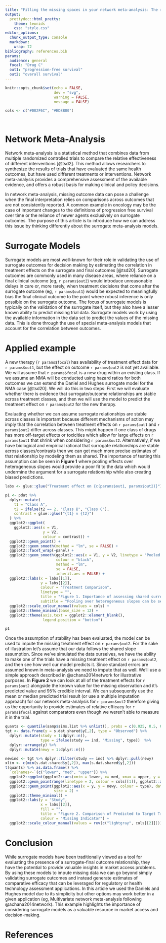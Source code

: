 ```yaml
---
title: "Filling the missing spaces in your network meta-analysis: The role of surrogate models"
output:
  prettydoc::html_pretty:
    theme: leonids
    css: "style.css"
editor_options: 
  chunk_output_type: console
  markdown: 
    wrap: 72
bibliography: references.bib
params:
  audience: general
  focal: "Drug C"
  out1: "progression-free survival"
  out2: "overall survival"
---
```


```r
knitr::opts_chunk$set(echo = FALSE, 
                      dev = "svg", 
                      warning = FALSE, 
                      message = FALSE)

cols <- c("#002F6C", "#ED8B00")




```

# Network Meta-Analysis

Network meta-analysis is a statistical method that combines data from
multiple randomized controlled trials to compare the relative
effectiveness of different interventions [@tsd2]. This method allows
researchers to synthesize the results of trials that have evaluated the
same health outcomes, but have used different treatments or
interventions. Network meta-analysis provides a comprehensive assessment
of the available evidence, and offers a robust basis for making clinical
and policy decisions.  

In network meta-analysis, missing outcome data can pose a challenge when
the final interpretation relies on comparisons across outcomes that are
not consistently reported. A common example in oncology may be the case
of important changes to the definitions of progression free survival
over time or the reliance of newer agents exclusively on surrogate
outcomes. The purpose of this article is to introduce how we can address
this issue by thinking differently about the surrogate meta-analysis
models.

# Surrogate Models

Surrogate models are most well-known for their role in validating the
use of surrogate outcomes for decision making by estimating the
correlation in treatment effects on the surrogate and final outcomes
[@tsd20]. Surrogate outcomes are commonly used in many disease areas,
where reliance on a final clinical outcome (eg, `r params$out2`) would
introduce unreasonable delays in care or, more rarely, when treatment
decisions that come after the surrogate outcome (eg, `r params$out1`)
would be expected to meaningfully bias the final clinical outcome to the
point where robust inference is only possible on the surrogate outcome.
The focus of surrogate models is typically on the validation of the
surrogate itself, but they also have a lesser known ability to predict
missing trial data. Surrogate models work by using the available
information in the data set to predict the values of the missing data.
This is done through the use of special meta-analysis models that
account for the correlation between outcomes.

# Applied example

A new therapy (`r params$focal`) has availability of treatment effect data
for `r params$out1`, but the effect on outcome `r params$out2` is not
yet available. We will assume that `r params$focal` is a new drug within
an existing class. If we assume an NMA will be conducted using hazard
ratios for both outcomes we can extend the Daniel and Hughes surrogate model for the NMA
case [@tsd20]. We will do this in two steps: First we will evaluate
whether there is evidence that surrogate/outcome relationships are
stable across treatment classes, and then we will use the model to
predict the treatment effect on `r params$out2` for the new therapy.

Evaluating whether we can assume surrogate relationships are stable
across classes is important because different mechanisms of action may
imply that the correlation between treatment effects on `r params$out1`
and `r params$out2` differ across classes. This might happen if one
class of drugs has more off-target effects or toxicities which allow for
large effects on `r params$out1` that shrink when considering `r params$out2`.
Alternatively, if we have biological and empirical rational that
surrogate relationships are stable across classes/contrasts then we can
get much more precise estimates of that relationship by modeling them as
shared. The importance of testing this assumption can be seen in
**Figure 1** where pooling effects over heterogeneous slopes would
provide a poor fit to the data which would undermine the argument for a
surrogate relationship while also creating biased predictions.

```r
labs <- glue::glue("Treatment effect on {c(params$out1, params$out2)}")

p1 <- pdat %>%
  dplyr::mutate(
    t1 = "Class A",
    t2 = ifelse(t2 == 2, "Class B", "Class C"),
    contrast = glue::glue("{t1} v {t2}")
  ) %>%
  ggplot2::ggplot(
    ggplot2::aes(x = V1,
                 y = V2,
                 colour = contrast)) +
  ggplot2::geom_point() +
  ggplot2::geom_smooth(method = "lm", se = FALSE) +
  ggplot2::facet_wrap(~panel) +
  ggplot2::geom_smooth(ggplot2::aes(x = V1, y = V2, linetype = "Pooled Average"),
                       colour = "black",
                       method = "lm",
                       se = FALSE,
                       inherit.aes = FALSE) +
  ggplot2::labs(x = labs[[1]],
                y = labs[[2]],
                colour = "Treatment Comparison",
                linetype = "",
                title = "Figure 1. Importance of assessing shared surrogate relationship assumption",
                subtitle = "Pooling over heterogeneous slopes can be seriously misleading") +
  ggplot2::scale_colour_manual(values = cols) +
  ggplot2::theme_minimal(base_size = 12) +
  ggplot2::theme(axis.text = ggplot2::element_blank(),
                 legend.position = "bottom")

p1
```

Once the assumption of stability has been evaluated, the model can be used to
impute the missing treatment effect on `r params$out2`. For the sake of
illustration let's assume that our data follows the shared slope assumption.
Since we've simulated the data ourselves, we have the ability to make one of the
trials have a missing treatment effect on `r params$out2`, and then see how
well our model predicts it. Since standard errors are assumed known in
meta-analysis we need to impute that as well. We'll use a simple approach
described in @achana2014network for illustrative purposes. In **Figure 2** we
can look at all of the treatment effects for `r params$out2` alongside the known
value for the missing observation and it's predicted value and 95% credible
interval. We can subsequently use the mean or median predicted trial result (or
use a multiple imputation approach) for our network meta-analysis for `r params$out2` 
therefore giving us the opportunity to provide estimates of relative efficacy
for `r params$focal` against comparators even though we weren't able to measure
it in the trial.

```r
quants <- quantile(samp$sims.list %>% unlist(), probs = c(0.025, 0.5, 0.975))
tgt <- data.frame(y = s.dat.shared$y[,2], type = "Observed") %>%
  dplyr::mutate(study = 1:dplyr::n(),
                type = ifelse(study == ind, "Missing", type))  %>%
  dplyr::arrange(y) %>%
  dplyr::mutate(newy = 1:dplyr::n())

newind <- tgt %>% dplyr::filter(study == ind) %>% dplyr::pull(newy)
xlim <- c(min(s.dat.shared$y[,2]), max(s.dat.shared$y[,2]))
t(quants) %>% as.data.frame() %>%
  `colnames<-`(c("lower", "med", "upper")) %>%
  ggplot2::ggplot(ggplot2::aes(xmin = lower, x= med, xmax = upper, y = newind)) +
  ggplot2::geom_pointrange(linetype = 2, colour = cols[[1]], ggplot2::aes(fill = "Predicted")) +
  ggplot2::geom_point(ggplot2::aes(x = y, y = newy, colour = type), data = tgt, inherit.aes = FALSE,
                      size = 2) +
  ggplot2::theme_minimal() +
  ggplot2::labs(y = "Study",
                x = labs[[2]],
                fill = "",
                title = "Figure 2. Comparison of Predicted to Target Treatment Effect",
                colour = "Missing Indicator") +
  ggplot2::scale_colour_manual(values = rev(c("lightgray", cols[[2]])))

```

# Conclusion

While surrogate models have been traditionally viewed as a tool for evaluating
the presence of a surrogate-final outcome relationship, they have the potential
to provide valuable insights in market access problems. By using these models to
impute missing data we can go beyond simply validating surrogate outcomes and
instead generate estimates of comparative efficacy that can be leveraged for
regulatory or health technology assessment applications. In this article we used
the Daniels and Hughes model due to its simplicity but other options may work
better in a given application (eg, Multivariate network meta-analysis following
@achana2014network). This example highlights the importance of considering
surrogate models as a valuable resource in market access and decision-making.

# References
